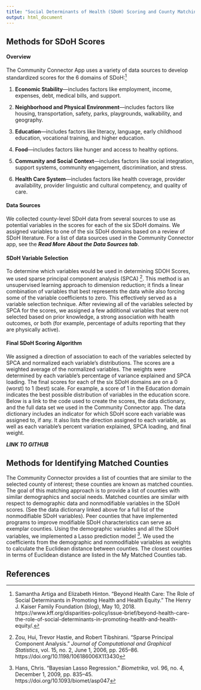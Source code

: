 ```yaml
---
title: "Social Determinants of Health (SDoH) Scoring and County Matching"
output: html_document
---
```


## Methods for SDoH Scores

#### Overview

The Community Connector App uses a variety of data sources to develop standardized scores for the 6 domains of SDoH:[^1]

1. **Economic Stability**—includes factors like employment, income, expenses, debt, medical bills, and support.

2. **Neighborhood and Physical Environment**—includes factors like housing, transportation, safety, parks, playgrounds, walkability, and geography.

3. **Education**—includes factors like literacy, language, early childhood education, vocational training, and higher education.

4. **Food**—includes factors like hunger and access to healthy options.

5. **Community and Social Context**—includes factors like social integration, support systems, community engagement, discrimination, and stress.

6. **Health Care System**—includes factors like health coverage, provider availability, provider linguistic and cultural competency, and quality of care.


#### Data Sources

We collected county-level SDoH data from several sources to use as potential variables in the scores for each of the six SDoH domains. We assigned variables to one of the six SDoH domains based on a review of SDoH literature. For a list of data sources used in the Community Connector app, see the **_Read More About the Data Sources tab_**.


#### SDoH Variable Selection

To determine which variables would be used in determining SDOH Scores, we used sparse principal component analysis (SPCA) [^2]. This method is an unsupervised learning approach to dimension reduction; it finds a linear combination of variables that best represents the data while also forcing some of the variable coefficients to zero. This effectively served as a variable selection technique. After reviewing all of the variables selected by SPCA for the scores, we assigned a few additional variables that were not selected based on prior knowledge, a strong association with health outcomes, or both (for example, percentage of adults reporting that they are physically active).  

#### Final SDoH Scoring Algorithm

We assigned a direction of association to each of the variables selected by SPCA and normalized each variable’s distributions. The scores are a weighted average of the normalized variables. The weights were determined by each variable’s percentage of variance explained and SPCA loading. The final scores for each of the six SDoH domains are on a 0 (worst) to 1 (best) scale. For example, a score of 1 in the Education domain indicates the best possible distribution of variables in the education score. 
Below is a link to the code used to create the scores, the data dictionary, and the full data set we used in the Community Connector app. The data dictionary includes an indicator for which SDoH score each variable was assigned to, if any. It also lists the direction assigned to each variable, as well as each variable’s percent variation explained, SPCA loading, and final weight.

**_LINK TO GITHUB_**

## Methods for Identifying Matched Counties

The Community Connector provides a list of counties that are similar to the selected county of interest; these counties are known as matched counties. The goal of this matching approach is to provide a list of counties with similar demographics and social needs. Matched counties are similar with respect to demographic data and nonmodifiable variables in the SDoH scores. (See the data dictionary linked above for a full list of the nonmodifiable SDoH variables). Peer counties that have implemented programs to improve modifiable SDoH characteristics can serve as exemplar counties. Using the demographic variables and all the SDoH variables, we implemented a Lasso prediction model [^3]. We used the coefficients from the demographic and nonmodifiable variables as weights to calculate the Euclidean distance between counties. The closest counties in terms of Euclidean distance are listed in the My Matched Counties tab. 


## References

[^1]: Samantha Artiga and Elizabeth Hinton. "Beyond Health Care: The Role of Social Determinants in Promoting Health and Health Equity." The Henry J. Kaiser Family Foundation (blog), May 10, 2018. https://www.kff.org/disparities-policy/issue-brief/beyond-health-care-the-role-of-social-determinants-in-promoting-health-and-health-equity/.

[^2]: Zou, Hui, Trevor Hastie, and Robert Tibshirani. “Sparse Principal Component Analysis.” *Journal of Computational and Graphical Statistics*, vol. 15, no. 2, June 1, 2006, pp. 265–86. https://doi.org/10.1198/106186006X113430

[^3]: Hans, Chris. “Bayesian Lasso Regression.” *Biometrika*, vol. 96, no. 4, December 1, 2009, pp. 835–45. https://doi.org/10.1093/biomet/asp047

